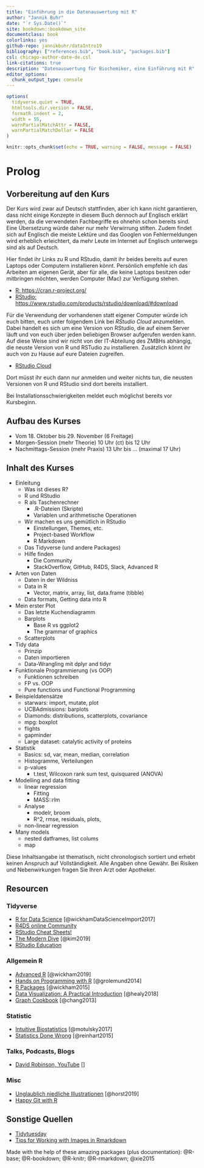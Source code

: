 ```yaml
--- 
title: "Einführung in die Datenauswertung mit R"
author: "Jannik Buhr"
date: "`r Sys.Date()`"
site: bookdown::bookdown_site
documentclass: book
colorlinks: yes
github-repo: jannikbuhr/dataIntro19
bibliography: ["references.bib", "book.bib", "packages.bib"]
csl: chicago-author-date-de.csl
link-citations: true
description: "Datenauswertung für Biochemiker, eine Einführung mit R"
editor_options: 
  chunk_output_type: console
---
```


```r
options(
  tidyverse.quiet = TRUE,
  htmltools.dir.version = FALSE,
  formatR.indent = 2,
  width = 55,
  warnPartialMatchAttr = FALSE,
  warnPartialMatchDollar = FALSE
)

knitr::opts_chunk$set(echo = TRUE, warning = FALSE, message = FALSE)
```

# Prolog {-}

## Vorbereitung auf den Kurs

Der Kurs wird zwar auf Deutsch stattfinden, aber ich kann nicht garantieren, dass
nicht einige Konzepte in diesem Buch dennoch auf Englisch erklärt werden,
da die verwendeten Fachbegriffe es ohnehin schon bereits sind. Eine Übersetzung würde
daher nur mehr Verwirrung stiften. Zudem findet sich auf Englisch die meiste Lektüre und das Googlen von Fehlermeldungen wird erheblich erleichtert, da mehr Leute im
Internet auf Englisch unterwegs sind als auf Deutsch.

Hier findet ihr Links zu R und RStudio, damit ihr
beides bereits auf euren Laptops oder Computern installieren könnt.
Persönlich empfehle ich das Arbeiten am eigenen Gerät, aber
für alle, die keine Laptops besitzen oder mitbringen
möchten, werden Computer (Mac) zur Verfügung stehen.

- [R: https://cran.r-project.org/](https://cran.r-project.org/)
- [RStudio: https://www.rstudio.com/products/rstudio/download/#download](https://www.rstudio.com/products/rstudio/download/#download)

Für die Verwendung der vorhandenen statt eigener Computer würde ich
euch bitten, euch unter folgendem Link bei _RStudio Cloud_ anzumelden.
Dabei handelt es sich um eine Version von RStudio, die auf einem Server läuft
und von euch über jeden beliebigen Browser aufgerufen werden kann. Auf diese
Weise sind wir nicht von der IT-Abteilung des ZMBHs abhängig, die neuste Version
von R und RSTudio zu installieren. Zusätzlich könnt ihr auch von zu Hause auf
eure Dateien zugreifen.

- [RStudio Cloud](https://rstudio.cloud/)

Dort müsst ihr euch dann nur anmelden und weiter nichts tun,
die neusten Versionen von R und RStudio
sind dort bereits installiert.

Bei Installationsschwierigkeiten meldet euch möglichst bereits vor Kursbeginn.

## Aufbau des Kurses

- Vom 18. Oktober bis 29. November (6 Freitage)
- Morgen-Session (mehr Theorie) 10 Uhr (ct) bis 12 Uhr
- Nachmittags-Session (mehr Praxis) 13 Uhr bis ... (maximal 17 Uhr)

## Inhalt des Kurses

- Einleitung
  - Was ist dieses R?
  - R und RStudio
  - R als Taschenrechner
    - .R-Dateien (Skripte)
    - Variablen und arithmetische Operationen
  - Wir machen es uns gemütlich in RStudio
    - Einstellungen, Themes, etc.
    - Project-based Workflow
    - R Markdown
  - Das Tidyverse (und andere Packages)
  - Hilfe finden
    - Die Community
    - StackOverflow, GitHub, R4DS, Slack, Advanced R
- Arten von Daten
  - Daten in der Wildniss
  - Data in R
    - Vector, matrix, array, list, data.frame (tibble)
  - Data formats, Getting data into R
- Mein erster Plot
  - Das letzte Kuchendiagramm
  - Barplots
    - Base R vs ggplot2
    - The grammar of graphics
  - Scatterplots
- Tidy data
  - Prinzip
  - Daten importieren
  - Data-Wrangling mit dplyr and tidyr
- Funktionale Programmierung (vs OOP)
  - Funktionen schreiben
  - FP vs. OOP
  - Pure functions und Functional Programming
- Beispieldatensätze
  - starwars: import, mutate, plot
  - UCBAdmissions: barplots
  - Diamonds: distributions, scatterplots, covariance
  - mpg: boxplot
  - flights
  - gapminder
  - Large dataset: catalytic activity of proteins
- Statistik
  - Basics: sd, var, mean, median, correlation
  - Histogramme, Verteilungen
  - p-values
    - t.test, Wilcoxon rank sum test, quisquared (ANOVA)
- Modelling and data fitting
  - linear regression
    - Fitting
    - MASS::rlm
  - Analyse
    - modelr, broom
    - R^2, rmse, residuals, plots,
  - non-linear regression
- Many models
  - nested datframes, list colums
  - map

Diese Inhaltsangabe ist thematisch, nicht chronologisch sortiert
und erhebt keinen Anspruch auf Vollständigkeit. Alle Angaben ohne Gewähr.
Bei Risiken und Nebenwirkungen fragen Sie Ihren Arzt oder Apotheker.

## Resourcen

### Tidyverse

- [R for Data Science](https://r4ds.had.co.nz/) [@wickhamDataScienceImport2017]
- [R4DS online Community](https://www.rfordatasci.com/)
- [RStudio Cheat Sheets!](https://www.rstudio.com/resources/cheatsheets/)
- [The Modern Dive](https://moderndive.com/) [@kim2019]
- [RStudio Education](https://education.rstudio.com/)

### Allgemein R

- [Advanced R](https://adv-r.hadley.nz/) [@wickham2019]
- [Hands on Programming with R](https://rstudio-education.github.io/hopr/) [@grolemund2014]
- [R Packages](http://r-pkgs.had.co.nz/) [@wickham2015]
- [Data Visualization: A Practical Introduction](https://socviz.co/index.html) [@healy2018]
- [Graph Cookbook](http://www.cookbook-r.com/Graphs/) [@chang2013]

### Statistic

- [Intuitive Biostatistics](http://www.intuitivebiostatistics.com/) [@motulsky2017]
- [Statistics Done Wrong](https://www.statisticsdonewrong.com/) [@reinhart2015]

### Talks, Podcasts, Blogs

- [David Robinson, YouTube](https://www.youtube.com/user/safe4democracy) []

### Misc

- [Unglaublich niedliche Illustrationen](https://github.com/allisonhorst/stats-illustrations) [@horst2019]
- [Happy Git with R](https://happygitwithr.com/)

## Sonstige Quellen

- [Tidytuesday](https://github.com/rfordatascience/tidytuesday)
- [Tips for Working with Images in Rmarkdown](http://zevross.com/blog/2017/06/19/tips-and-tricks-for-working-with-images-and-figures-in-r-markdown-documents/)

Made with the help of these amazing packages (plus documentation):
@R-base; @R-bookdown; @R-knitr; @R-rmarkdown; @xie2015

